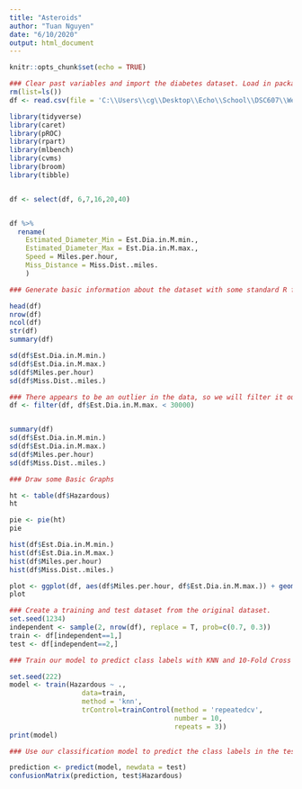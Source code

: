 ---
title: "Asteroids"
author: "Tuan Nguyen"
date: "6/10/2020"
output: html_document
---

```{r setup, include=FALSE}
knitr::opts_chunk$set(echo = TRUE)
```

```{r IMPORT DATASET}
### Clear past variables and import the diabetes dataset. Load in packages.
rm(list=ls())
df <- read.csv(file = 'C:\\Users\\cg\\Desktop\\Echo\\School\\DSC607\\Week 5\\Asteroids.csv')

library(tidyverse)
library(caret)
library(pROC)
library(rpart)
library(mlbench)
library(cvms)
library(broom)
library(tibble)


df <- select(df, 6,7,16,20,40)


df %>% 
  rename(
    Estimated_Diameter_Min = Est.Dia.in.M.min.,
    Estimated_Diameter_Max = Est.Dia.in.M.max.,
    Speed = Miles.per.hour,
    Miss_Distance = Miss.Dist..miles.
    )


```

```{r BASIC INFO}
### Generate basic information about the dataset with some standard R functions

head(df)
nrow(df)
ncol(df)
str(df)
summary(df)

sd(df$Est.Dia.in.M.min.)
sd(df$Est.Dia.in.M.max.)
sd(df$Miles.per.hour)
sd(df$Miss.Dist..miles.)

### There appears to be an outlier in the data, so we will filter it out and regenerate the basic information from above.
df <- filter(df, df$Est.Dia.in.M.max. < 30000)


summary(df)
sd(df$Est.Dia.in.M.min.)
sd(df$Est.Dia.in.M.max.)
sd(df$Miles.per.hour)
sd(df$Miss.Dist..miles.)

```

```{r Graphs}
### Draw some Basic Graphs

ht <- table(df$Hazardous)
ht

pie <- pie(ht)
pie

hist(df$Est.Dia.in.M.min.)
hist(df$Est.Dia.in.M.max.)
hist(df$Miles.per.hour)
hist(df$Miss.Dist..miles.)

plot <- ggplot(df, aes(df$Miles.per.hour, df$Est.Dia.in.M.max.)) + geom_point()
plot
```


```{r Data Partition}
### Create a training and test dataset from the original dataset.
set.seed(1234)
independent <- sample(2, nrow(df), replace = T, prob=c(0.7, 0.3))
train <- df[independent==1,]
test <- df[independent==2,]
```

``` {R K Nearest Neighbor}
### Train our model to predict class labels with KNN and 10-Fold Cross Validation (Repeated 3 times) using the training subset of the Asteroid dataset.

set.seed(222)
model <- train(Hazardous ~ ., 
                  data=train, 
                  method = 'knn', 
                  trControl=trainControl(method = 'repeatedcv', 
                                         number = 10,
                                         repeats = 3))
print(model)
```

```{r Prediction}
### Use our classification model to predict the class labels in the testing data subset. Review the ConfusionMatrix to identify the number of correctly guessed labels.

prediction <- predict(model, newdata = test)
confusionMatrix(prediction, test$Hazardous)
```
